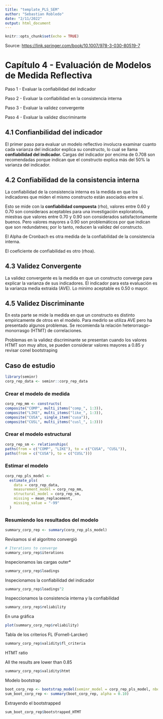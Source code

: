 ```yaml
---
title: "template_PLS_SEM"
author: "Sebastian Robledo"
date: "2/11/2022"
output: html_document
---
```


```r
knitr::opts_chunk$set(echo = TRUE)
```

Source: <https://link.springer.com/book/10.1007/978-3-030-80519-7>

# Capítulo 4 - Evaluación de Modelos de Medida Reflectiva

Paso 1 - Evaluar la confiabilidad del indicador

Paso 2 - Evaluar la confiabilidad en la consistencia interna

Paso 3 - Evaluar la validez convergente

Paso 4 - Evaluar la validez discriminante

## 4.1 Confianbilidad del indicador

El primer paso para evaluar un modelo reflectivo involucra examinar cuanto cada varianza del indicador explica su constructo, lo cual se llama **confiabilidad del indicador.** Cargas del indicador por encima de 0.708 son recomendadas porque indican que el constructo explica más del 50% la varianza del indicador.

## 4.2 Confiabilidad de la consistencia interna

La confiabilidad de la consistencia interna es la medida en que los indicadores que miden el mismo constructo están asociados entre sí.

Esto se mide con la **confiabilidad compuesta** (rho), valores entre 0.60 y 0.70 son consideraos aceptables para una investigación exploratoria, miestras que valores entre 0.70 y 0.90 son considerados satisfactoriamente buenos. Pero valores mayores a 0.90 son problemáticos por que indican que son redundatnes; por lo tanto, reducen la validez del constructo.

El Alpha de Cronbach es otra medida de la confiabilidad de la consistencia interna.

El coeficiente de confiabilidad es otro (rhoa).

## 4.3 Validez Convergente

La validez convergente es la medida en que un constructo converge para explicar la varianza de sus indicadores. El indicador para esta evaluación es la varianza media extraida (AVE). Lo minimo aceptable es 0.50 o mayor.

## 4.5 Validez Discriminante

En esta parte se mide la medida en que un constructo es distinto empiricamente de otros en el modelo. Para medirlo se utiliza AVE pero ha presentado algunos problemas. Se recomienda la relación heterorrasgo-monorrasgo (HTMT) de correlaciones.

Problemas en la validez discriminante se presentan cuando los valores HTMT son muy altos, se pueden considerar valores mayores a 0.85 y revisar conel bootstraping

## Caso de estudio

```r
library(seminr)
corp_rep_data <- seminr::corp_rep_data
```

### Crear el modelo de medida

```r
corp_rep_mm <- constructs(
composite("COMP", multi_items("comp_", 1:3)),
composite("LIKE", multi_items("like_", 1:3)),
composite("CUSA", single_item("cusa")),
composite("CUSL", multi_items("cusl_", 1:3)))
```

### Crear el modelo estructural

```r
corp_rep_sm <- relationships(
paths(from = c("COMP", "LIKE"), to = c("CUSA", "CUSL")),
paths(from = c("CUSA"), to = c("CUSL")))
```

### Estimar el modelo

```r
corp_rep_pls_model <-
  estimate_pls(
    data = corp_rep_data,
    measurement_model = corp_rep_mm,
    structural_model = corp_rep_sm,
    missing = mean_replacement,
    missing_value = "-99"
  )
```

### Resumiendo los resultados del modelo

```r
summary_corp_rep <- summary(corp_rep_pls_model)
```

Revisamos si el algoritmo convergió

```r
# Iterations to converge
summary_corp_rep$iterations
```

Inspecionamos las cargas outer\*

```r
summary_corp_rep$loadings
```

Inspecionamos la confiabilidad del indicador

```r
summary_corp_rep$loadings^2
```

Inspeccionamos la consistencia interna y la confiabilidad

```r
summary_corp_rep$reliability
```

En una gráfica

```r
plot(summary_corp_rep$reliability)
```

Tabla de los criterios FL (Fornell-Larcker)

```r
summary_corp_rep$validity$fl_criteria
```

HTMT ratio

All the results are lower than 0.85

```r
summary_corp_rep$validity$htmt
```

Modelo bootstrap

```r
boot_corp_rep <- bootstrap_model(seminr_model = corp_rep_pls_model, nboot = 1000)
sum_boot_corp_rep <- summary(boot_corp_rep, alpha = 0.10)
```

Extrayendo el bootstrapped

```r
sum_boot_corp_rep$bootstrapped_HTMT
```
